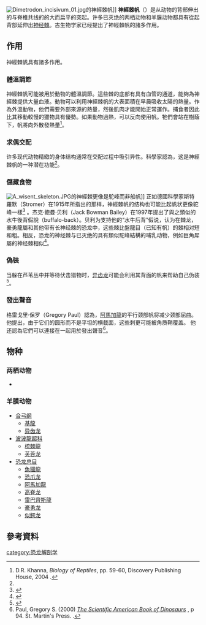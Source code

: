 [[File:Dimetrodon_incisivum_01.jpg|thumb]]的神經棘帆]]
'''神經棘帆'''（{{lang-en|neural spine sail}}）是从动物的背部伸出的与脊椎共线的的大而扁平的突起。许多已灭绝的两栖动物和羊膜动物都具有從起背部延伸出[[脊椎|神经棘]]。古生物学家已经提出了神經棘帆的諸多作用。
== 作用 ==
神經棘帆具有諸多作用。

=== 體溫調節 ===
神經棘帆可能被用於動物的體溫調節。這些棘的底部有具有血管的通道，能夠為神經棘提供大量血液。動物可以利用神經棘帆的大表面積在早晨吸收太陽的熱量。作為外溫動物，他們需要外部來源的熱量，然後肌肉才能開始正常運作。捕食者因此比其移動較慢的獵物具有優勢。如果動物過熱，可以反向使用帆。牠們會站在樹蔭下，帆將向外散發熱量<ref name=Khanna>D.R. Khanna, ''Biology of Reptiles'', pp. 59-60, Discovery Publishing House, 2004 {{ISBN|8171419070}}.</ref>。

=== 求偶交配 ===
许多现代动物精緻的身体结构通常在交配过程中吸引异性。科學家認為，这是神經棘帆的一种潜在功能<ref name=Khanna/>。

=== 儲藏食物 ===
[[File:A_wisent_skeleton.JPG|thumb]]的神經棘更像是駝峰而非船帆]] 
正如德國科學家斯特羅默（Stromer）在1915年所指出的那样，神經棘帆的结构也可能比起帆状更像驼峰一樣<ref name=Stromer15>{{cite journal |last=Stromer |first=E. |authorlink=Ernst Stromer |year=1915 |title=Ergebnisse der Forschungsreisen Prof. E. Stromers in den Wüsten Ägyptens. II. Wirbeltier-Reste der Baharije-Stufe (unterstes Cenoman). 3. Das Original des Theropoden ''Spinosaurus aegyptiacus'' nov. gen., nov. spec |journal=Abhandlungen der Königlich Bayerischen Akademie der Wissenschaften, Mathematisch-physikalische Klasse |volume=28 |issue=3 |pages=1–32 |language=de |url=https://www.biodiversitylibrary.org/item/124817#page/93/mode/1up |access-date=2020-08-21 |archive-date=2020-07-25 |archive-url=https://web.archive.org/web/20200725092146/https://www.biodiversitylibrary.org/item/124817#page/93/mode/1up |dead-url=no }}</ref> 。杰克·鲍曼·贝利（Jack Bowman Bailey）在1997年提出了與之類似的水牛後背假說（buffalo-back）。贝利为支持他的“水牛后背”假说，认为在棘龙，豪勇龍屬和其他带有长神经棘的恐龙中，这些棘比盤龍目（已知有帆）的棘相对短和粗。相反，恐龙的神经棘与已灭绝的具有類似駝峰結構的哺乳动物，例如巨角犀屬的神经棘相似<ref name=JBB97>{{cite journal |last=Bailey |first=J.B.|year=1997 |title=Neural spine elongation in dinosaurs: sailbacks or buffalo-backs? |url=https://archive.org/details/sim_journal-of-paleontology_1997-11_71_6/page/1124 |journal=Journal of Paleontology |volume=71 |issue=6 |pages=1124–1146|jstor= 1306608 |doi=10.1017/S0022336000036076}}</ref>。

=== 偽裝 ===
当躲在芦苇丛中并等待伏击猎物时，[[異齒龍屬|异齿龙]]可能会利用其背面的帆来帮助自己伪装<ref>{{cite journal | doi = 10.1038/242203a0 | issn = 0028-0836 | volume = 242 | issue = 5394 | pages = 203–205| last1 = Bramwell| first1 = C. D.| last2 = Fellgett| first2 = P. B. |last-author-amp=yes  | title = Thermal regulation in sail lizards | journal = Nature | date = 16 February 1973 | quote=Many suggestions have been made about the function of the sail, as camouflage among reeds while it waited for prey, for sexual display, or literally as a sail while swimming}}</ref>。

=== 發出聲音 ===
格雷戈里·保罗（Gregory Paul）認為，[[阿馬加龍屬|阿馬加龍]]的平行颈部帆将减少颈部屈曲。他提出，由于它们的圆形而不是平坦的横截面，这些刺更可能被角质鞘覆盖。 他还認為它們可以連接在一起用於發出聲音<ref name="paul2000">Paul, Gregory S. (2000) ''[https://books.google.com/books?id=8oKsNcQ4j48C&pg=PA94&lpg=PA94&dq=amargasaurus+%22skin+sails%22&source=web&ots=n7JdzZsfNY&sig=EBZ7Smts8Mfs1BPSUZ_hqY9eM3o The Scientific American Book of Dinosaurs] {{Wayback|url=https://books.google.com/books?id=8oKsNcQ4j48C&pg=PA94&lpg=PA94&dq=amargasaurus+%22skin+sails%22&source=web&ots=n7JdzZsfNY&sig=EBZ7Smts8Mfs1BPSUZ_hqY9eM3o |date=20171226162451 }}'', p 94. St. Martin's Press. {{ISBN|0-312-26226-4}}.</ref>。
==物种==
===两栖动物===
* {{tsl|en|Platyhystrix|扁豪豬螈屬}}
===羊膜动物===
*[[合弓綱|合弓纲]]
** [[基龍科|基龍]]
** [[異齒龍屬|异齿龙]]
*[[波波龍超科|波波龍超科]]
** [[梳棘龍科|梳棘龍]]
** [[芙蓉龍屬|芙蓉龙]]
*[[恐龙|恐龙总目]]
** [[魚獵龍屬|魚獵龍]]
** [[恐爪龍屬|恐爪龙]]
** [[阿馬加龍屬|阿馬加龍]]
** [[高棘龍屬|高脊龙]]
** [[雷巴齊斯龍屬|雷巴齊斯龍]]
** [[豪勇龍屬|豪勇龙]]
** [[似鱷龍屬|似鳄龙]]

== 參考資料 ==
{{Reflist|2}}

[[category:恐龙解剖学|category:恐龙解剖学]]